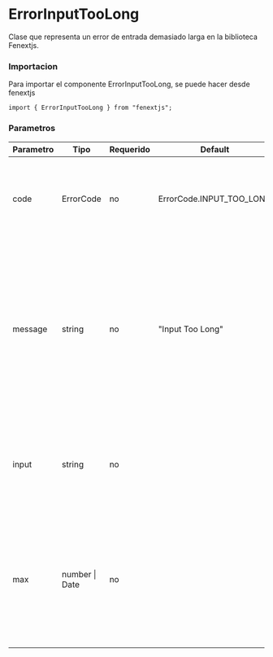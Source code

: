 # ErrorInputTooLong

Clase que representa un error de entrada demasiado larga en la biblioteca Fenextjs.

### Importacion

Para importar el componente ErrorInputTooLong, se puede hacer desde fenextjs

```tsx copy
import { ErrorInputTooLong } from "fenextjs";
```

### Parametros

| Parametro | Tipo           | Requerido | Default                  | Descripcion                                                                                                                                                             |
| --------- | -------------- | --------- | ------------------------ | ----------------------------------------------------------------------------------------------------------------------------------------------------------------------- |
| code      | ErrorCode      | no        | ErrorCode.INPUT_TOO_LONG | Código de error específico que indica que la entrada es demasiado larga.                                                                                                |
| message   | string         | no        | "Input Too Long"         | Mensaje de error que describe la naturaleza del error cuando la entrada excede la longitud máxima permitida. Si se proporciona un valor máximo, el mensaje lo incluirá. |
| input     | string         | no        |                          | Texto opcional que proporciona información sobre la entrada que causó el error.                                                                                         |
| max       | number \| Date | no        |                          | Valor opcional que especifica la longitud máxima permitida para la entrada. El mensaje incluirá este valor si se proporciona.                                           |
